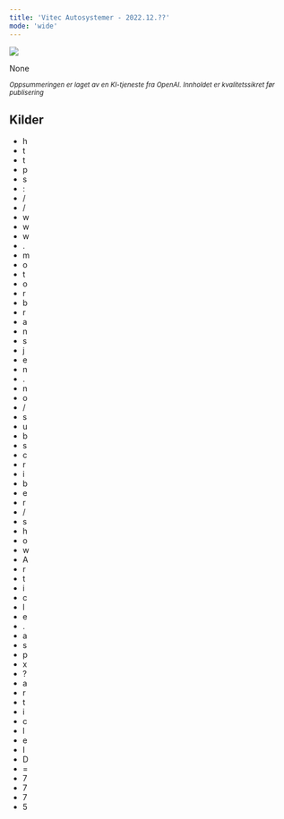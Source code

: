 ```yaml
---
title: 'Vitec Autosystemer - 2022.12.??'
mode: 'wide'
---
```


<Frame>
<img src="/images/vitec.png" />
</Frame>

None

<sup><i>Oppsummeringen er laget av en KI-tjeneste fra OpenAI. Innholdet er kvalitetssikret før publisering</i></sup>

## Kilder
- h
- t
- t
- p
- s
- :
- /
- /
- w
- w
- w
- .
- m
- o
- t
- o
- r
- b
- r
- a
- n
- s
- j
- e
- n
- .
- n
- o
- /
- s
- u
- b
- s
- c
- r
- i
- b
- e
- r
- /
- s
- h
- o
- w
- A
- r
- t
- i
- c
- l
- e
- .
- a
- s
- p
- x
- ?
- a
- r
- t
- i
- c
- l
- e
- I
- D
- =
- 7
- 7
- 7
- 5
